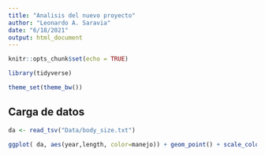 ```yaml
---
title: "Analisis del nuevo proyecto"
author: "Leonardo A. Saravia"
date: "6/18/2021"
output: html_document
---
```


```r
knitr::opts_chunk$set(echo = TRUE)

library(tidyverse)

theme_set(theme_bw())

```

## Carga de datos

```r

da <- read_tsv("Data/body_size.txt")

ggplot( da, aes(year,length, color=manejo)) + geom_point() + scale_color_viridis_d()

```

